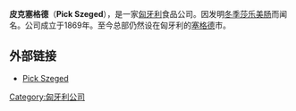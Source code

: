 '''皮克塞格德'''（'''Pick Szeged'''），是一家[[匈牙利|匈牙利]]食品公司。因发明[[冬季莎乐美肠|冬季莎乐美肠]]而闻名。公司成立于1869年。至今总部仍然设在匈牙利的[[塞格德|塞格德]]市。

==外部链接==
*[http://www.pick.hu/en/ Pick Szeged] {{Wayback|url=http://www.pick.hu/en/ |date=20081220205345 }}{{En}}

[[Category:匈牙利公司|Category:匈牙利公司]]